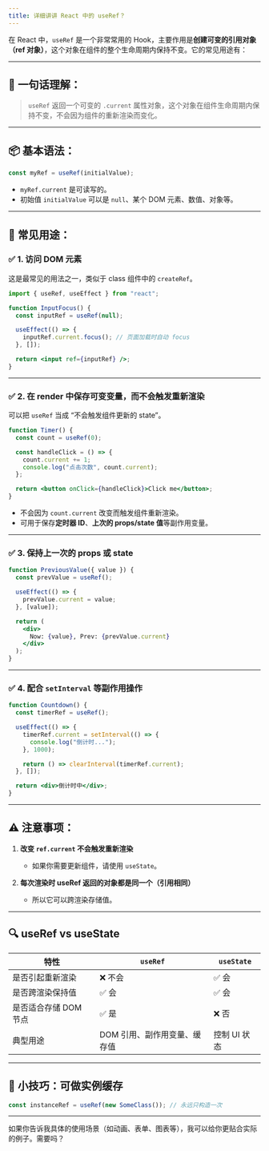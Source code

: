 ```yaml
---
title: 详细讲讲 React 中的 useRef？
---
```


在 React 中，`useRef` 是一个非常常用的 Hook，主要作用是**创建可变的引用对象（ref 对象）**，这个对象在组件的整个生命周期内保持不变。它的常见用途有：

---

## 🧠 一句话理解：

> `useRef` 返回一个可变的 `.current` 属性对象，这个对象在组件生命周期内保持不变，不会因为组件的重新渲染而变化。

---

## 📦 基本语法：

```jsx
const myRef = useRef(initialValue);
```

* `myRef.current` 是可读写的。
* 初始值 `initialValue` 可以是 `null`、某个 DOM 元素、数值、对象等。

---

## 🧰 常见用途：

### ✅ 1. **访问 DOM 元素**

这是最常见的用法之一，类似于 class 组件中的 `createRef`。

```jsx
import { useRef, useEffect } from "react";

function InputFocus() {
  const inputRef = useRef(null);

  useEffect(() => {
    inputRef.current.focus(); // 页面加载时自动 focus
  }, []);

  return <input ref={inputRef} />;
}
```

---

### ✅ 2. **在 render 中保存可变变量，而不会触发重新渲染**

可以把 `useRef` 当成 “不会触发组件更新的 state”。

```jsx
function Timer() {
  const count = useRef(0);

  const handleClick = () => {
    count.current += 1;
    console.log("点击次数", count.current);
  };

  return <button onClick={handleClick}>Click me</button>;
}
```

* 不会因为 `count.current` 改变而触发组件重新渲染。
* 可用于保存**定时器 ID**、**上次的 props/state 值**等副作用变量。

---

### ✅ 3. **保持上一次的 props 或 state**

```jsx
function PreviousValue({ value }) {
  const prevValue = useRef();

  useEffect(() => {
    prevValue.current = value;
  }, [value]);

  return (
    <div>
      Now: {value}, Prev: {prevValue.current}
    </div>
  );
}
```

---

### ✅ 4. **配合 `setInterval` 等副作用操作**

```jsx
function Countdown() {
  const timerRef = useRef();

  useEffect(() => {
    timerRef.current = setInterval(() => {
      console.log("倒计时...");
    }, 1000);

    return () => clearInterval(timerRef.current);
  }, []);

  return <div>倒计时中</div>;
}
```

---

## ⚠️ 注意事项：

1. **改变 `ref.current` 不会触发重新渲染**

   * 如果你需要更新组件，请使用 `useState`。
2. **每次渲染时 useRef 返回的对象都是同一个（引用相同）**

   * 所以它可以跨渲染存储值。

---

## 🔍 useRef vs useState

| 特性            | `useRef`         | `useState` |
| ------------- | ---------------- | ---------- |
| 是否引起重新渲染      | ❌ 不会             | ✅ 会        |
| 是否跨渲染保持值      | ✅ 会              | ✅ 会        |
| 是否适合存储 DOM 节点 | ✅ 是              | ❌ 否        |
| 典型用途          | DOM 引用、副作用变量、缓存值 | 控制 UI 状态   |

---

## 🧪 小技巧：可做实例缓存

```jsx
const instanceRef = useRef(new SomeClass()); // 永远只构造一次
```

---

如果你告诉我具体的使用场景（如动画、表单、图表等），我可以给你更贴合实际的例子。需要吗？
